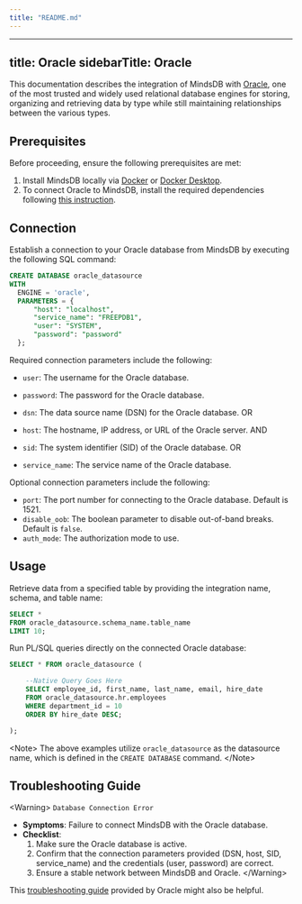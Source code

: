 ```yaml
---
title: "README.md"
---
```


---
title: Oracle
sidebarTitle: Oracle
---

This documentation describes the integration of MindsDB with [Oracle](https://www.techopedia.com/definition/8711/oracle-database), one of the most trusted and widely used relational database engines for storing, organizing and retrieving data by type while still maintaining relationships between the various types.

## Prerequisites

Before proceeding, ensure the following prerequisites are met:

1. Install MindsDB locally via [Docker](/setup/self-hosted/docker) or [Docker Desktop](/setup/self-hosted/docker-desktop).
2. To connect Oracle to MindsDB, install the required dependencies following [this instruction](/setup/self-hosted/docker#install-dependencies).

## Connection

Establish a connection to your Oracle database from MindsDB by executing the following SQL command:

```sql
CREATE DATABASE oracle_datasource
WITH
  ENGINE = 'oracle',
  PARAMETERS = {
      "host": "localhost",
      "service_name": "FREEPDB1",
      "user": "SYSTEM",
      "password": "password"
  };
```

Required connection parameters include the following:

* `user`: The username for the Oracle database.
* `password`: The password for the Oracle database.

* `dsn`: The data source name (DSN) for the Oracle database.
OR
* `host`: The hostname, IP address, or URL of the Oracle server.
AND
* `sid`: The system identifier (SID) of the Oracle database.
OR
* `service_name`: The service name of the Oracle database.

Optional connection parameters include the following:

* `port`: The port number for connecting to the Oracle database. Default is 1521.
* `disable_oob`: The boolean parameter to disable out-of-band breaks. Default is `false`.
* `auth_mode`: The authorization mode to use.

## Usage

Retrieve data from a specified table by providing the integration name, schema, and table name:

```sql
SELECT *
FROM oracle_datasource.schema_name.table_name
LIMIT 10;
```

Run PL/SQL queries directly on the connected Oracle database:

```sql
SELECT * FROM oracle_datasource (

    --Native Query Goes Here
    SELECT employee_id, first_name, last_name, email, hire_date
    FROM oracle_datasource.hr.employees
    WHERE department_id = 10
    ORDER BY hire_date DESC;

);
```

&lt;Note&gt;
The above examples utilize `oracle_datasource` as the datasource name, which is defined in the `CREATE DATABASE` command.
&lt;/Note&gt;

## Troubleshooting Guide

&lt;Warning&gt;
`Database Connection Error`

* **Symptoms**: Failure to connect MindsDB with the Oracle database.
* **Checklist**:
    1. Make sure the Oracle database is active.
    2. Confirm that the connection parameters provided (DSN, host, SID, service_name) and the credentials (user, password) are correct.
    3. Ensure a stable network between MindsDB and Oracle.
&lt;/Warning&gt;

This [troubleshooting guide](https://docs.oracle.com/en/database/oracle/oracle-database/19/ntqrf/database-connection-issues.html) provided by Oracle might also be helpful.
